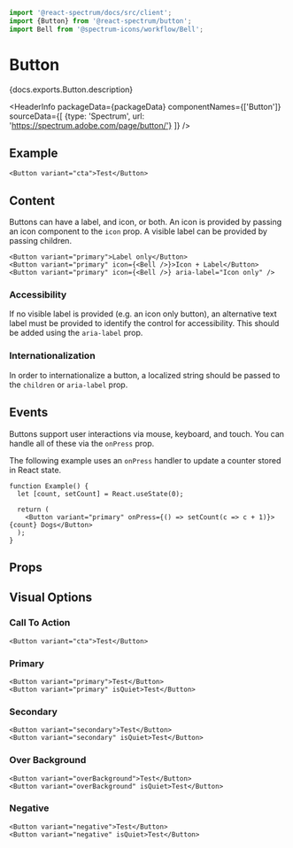 

```jsx import
import '@react-spectrum/docs/src/client';
import {Button} from '@react-spectrum/button';
import Bell from '@spectrum-icons/workflow/Bell';
```

# Button

<p>{docs.exports.Button.description}</p>

<HeaderInfo
  packageData={packageData}
  componentNames={['Button']}
  sourceData={[
    {type: 'Spectrum', url: 'https://spectrum.adobe.com/page/button/'}
  ]} />

## Example

```tsx example
<Button variant="cta">Test</Button>
```

## Content

Buttons can have a label, and icon, or both. An icon is provided by passing an icon component to the `icon` prop.
A visible label can be provided by passing children.

```tsx example
<Button variant="primary">Label only</Button>
<Button variant="primary" icon={<Bell />}>Icon + Label</Button>
<Button variant="primary" icon={<Bell />} aria-label="Icon only" />
```

### Accessibility

If no visible label is provided (e.g. an icon only button),
an alternative text label must be provided to identify the control for accessibility. This should be added using
the `aria-label` prop.

### Internationalization

In order to internationalize a button, a localized string should be passed to the `children` or `aria-label` prop.

## Events

Buttons support user interactions via mouse, keyboard, and touch. You can handle all of these via the `onPress`
prop.

The following example uses an `onPress` handler to update a counter stored in React state.

```tsx example
function Example() {
  let [count, setCount] = React.useState(0);

  return (
    <Button variant="primary" onPress={() => setCount(c => c + 1)}>{count} Dogs</Button>
  );
}
```

## Props

<PropTable component={docs.exports.Button} links={docs.links} />

## Visual Options

### Call To Action

```tsx example
<Button variant="cta">Test</Button>
```

### Primary

```tsx example
<Button variant="primary">Test</Button>
<Button variant="primary" isQuiet>Test</Button>
```

### Secondary

```tsx example
<Button variant="secondary">Test</Button>
<Button variant="secondary" isQuiet>Test</Button>
```

### Over Background

```tsx example
<Button variant="overBackground">Test</Button>
<Button variant="overBackground" isQuiet>Test</Button>
```

### Negative

```tsx example
<Button variant="negative">Test</Button>
<Button variant="negative" isQuiet>Test</Button>
```
